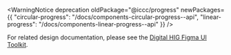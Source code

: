 
<Meta id="components/progress" title="Digital HIG/Components/Progress" />

<ComponentTitle name="Progress" />

<WarningNotice
  deprecation
  oldPackage="@iccc/progress"
  newPackages={{
    "circular-progress": "/docs/components-circular-progress--api",
    "linear-progress": "/docs/components-linear-progress--api"
  }}
/>

For related design documentation, please see the [Digital HIG Figma UI Toolkit](https://www.figma.com/file/NpV47EII6zCxkpPoChejg0/%E2%9D%96-iccc-UI-toolkit?type=design&node-id=281-0&t=nIjIDGPCYT14zh9t-0).
